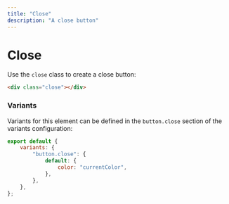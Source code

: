 ```yaml
---
title: "Close"
description: "A close button"
---
```


# Close

Use the `close` class to create a close button:

```html align=center live=true
<div class="close"></div>
```


### Variants

Variants for this element can be defined in the `button.close` section of the variants configuration:

```js
export default {
    variants: {
        "button.close": {
            default: {
                color: "currentColor",
            },
        },
    },
};
```
